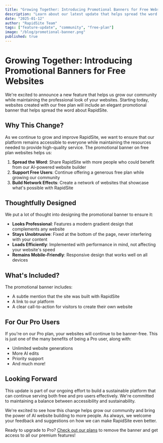 ```yaml
---
title: "Growing Together: Introducing Promotional Banners for Free Websites"
description: "Learn about our latest update that helps spread the word about RapidSite while maintaining the beauty of your websites."
date: "2025-01-12"
author: "RapidSite Team"
tags: ["feature-update", "community", "free-plan"]
image: "/blog/promotional-banner.png"
published: true
---
```


# Growing Together: Introducing Promotional Banners for Free Websites

We're excited to announce a new feature that helps us grow our community while maintaining the professional look of your websites. Starting today, websites created with our free plan will include an elegant promotional banner that helps spread the word about RapidSite.

## Why This Change?

As we continue to grow and improve RapidSite, we want to ensure that our platform remains accessible to everyone while maintaining the resources needed to provide high-quality service. The promotional banner on free plan websites helps us:

1. **Spread the Word**: Share RapidSite with more people who could benefit from our AI-powered website builder
2. **Support Free Users**: Continue offering a generous free plan while growing our community
3. **Build Network Effects**: Create a network of websites that showcase what's possible with RapidSite

## Thoughtfully Designed

We put a lot of thought into designing the promotional banner to ensure it:

- **Looks Professional**: Features a modern gradient design that complements any website
- **Stays Unobtrusive**: Fixed at the bottom of the page, never interfering with your content
- **Loads Efficiently**: Implemented with performance in mind, not affecting your website's speed
- **Remains Mobile-Friendly**: Responsive design that works well on all devices

## What's Included?

The promotional banner includes:

- A subtle mention that the site was built with RapidSite
- A link to our platform
- A clear call-to-action for visitors to create their own website

## For Our Pro Users

If you're on our Pro plan, your websites will continue to be banner-free. This is just one of the many benefits of being a Pro user, along with:

- Unlimited website generations
- More AI edits
- Priority support
- And much more!

## Looking Forward

This update is part of our ongoing effort to build a sustainable platform that can continue serving both free and pro users effectively. We're committed to maintaining a balance between accessibility and sustainability.

We're excited to see how this change helps grow our community and bring the power of AI website building to more people. As always, we welcome your feedback and suggestions on how we can make RapidSite even better.

Ready to upgrade to Pro? [Check out our plans](/pricing) to remove the banner and get access to all our premium features!
